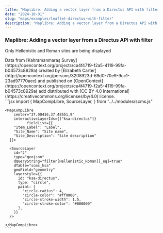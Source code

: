 ```yaml
---
title: "Maplibre: Adding a vector layer from a Directus API with filter"
date: "2024-10-01"
slug: "maps/examples/leaflet-directus-with-filter"
description: "Maplibre: Adding a vector layer from a Directus API with filter"
---
```



### Maplibre: Adding a vector layer from a Directus API with filter

Only Hellenistic and Roman sites are being displayed

<div className="row mt-3 mb-5 border-top border-bottom py-3">
  <div className="col-6">
    <MapCompLibre 
      center="37.00416,37.48551,9"
      interactiveLayerIds={["ksa-directus"]}
      fieldList={{
        "Item_Label": "Label",
        "Site_Name": "Site name",
        "Site_Description": "Site description"
      }}
    >
      <SourceLayer
        id="2"
        type="geojson"
        dQueryString="filter[Hellenistic_Roman][_eq]=true"
        dTable="scms_ksa"
        geoField="geometry"
        layerstyle={{
          id: "ksa-directus",
          type: "circle",
          paint: {
            "circle-radius": 4,
            "circle-color": "#ff0000",
            "circle-stroke-width": 1.5,
            "circle-stroke-color": "#000000"
          },
        }}
      />
    </MapCompLibre>
    Data from [Kahramanmaraş Survey](https://opencontext.org/projects/ca4f4719-f2a5-4119-99fa-b04573c8929a) created by [Elizabeth Carter](http://opencontext.org/persons/3208923d-69d0-70e9-9cc1-23ad97770aec) and published on [OpenContext](https://opencontext.org/projects/ca4f4719-f2a5-4119-99fa-b04573c8929a) add distributed with [CC BY 4.0 International](https://creativecommons.org/licenses/by/4.0) license.
  </div>
  <div className="col-6">
    ```jsx
    import {
      MapCompLibre,
      SourceLayer,
    } from "../../modules/scms.js"

    <MapCompLibre
        center="37.00416,37.48551,9"
        interactiveLayerIds={["ksa-directus"]}
              fieldList={{
        "Item_Label": "Label",
        "Site_Name": "Site name",
        "Site_Description": "Site description"
      }}>

      <SourceLayer
        id="2"
        type="geojson"
        dQueryString="filter[Hellenistic_Roman][_eq]=true"
        dTable="scms_ksa"
        geoField="geometry"
        layerstyle={{
          id: "ksa-directus",
          type: "circle",
          paint: {
            "circle-radius": 4,
            "circle-color": "#ff0000",
            "circle-stroke-width": 1.5,
            "circle-stroke-color": "#000000"
          },
        }}
      />

    </MapCompLibre>
    ```

  </div>
</div>
